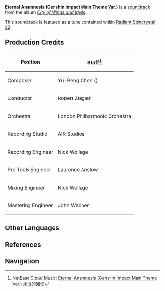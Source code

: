 {{Soundtrack Infobox
|title          = Eternal Anamnesis
|image          = City of Winds and Idylls.png
|album          = City of Winds and Idylls
|disc           = 2
|number         = 51
|featured       =
|featured2      =
|featured3      =
|featured_disc  =
|featured_disc2 =
|featured_disc3 =
|youtube_id     = aeEkatw2Heg
|youtube_time   = 2171
|spotify_id     = 08x3afIZ7jlhvTANwzWAuz
|played_in      = Mondstadt
|during         = [[Mondstadt]] (Day)
|previous       = Dwelling in the Past
|next           = Photon of Fluctuation
}}
'''Eternal Anamnesis (Genshin Impact Main Theme Var.)''' is a [[soundtrack]] from the album ''[[City of Winds and Idylls]]''.

This soundtrack is featured as a tune contained within [[Radiant Spincrystal 22]].

==Production Credits==
{| class="wikitable" style="text-align:left; height:0.5em"
! Position
! Staff<ref>NetEase Cloud Music: [https://music.163.com/#/song?id=1481392468 Eternal Anamnesis (Genshin Impact Main Theme Var.) 永恒的回忆]</ref>
|-
! Composer
| Yu-Peng Chen ({{Lang|zh=陈致逸|mini=1}})
|-
! Conductor
| Robert Ziegler
|-
! Orchestra
| London Philharmonic Orchestra
|-
! Recording Studio
| AIR Studios
|-
! Recording Engineer
| Nick Wollage
|-
! Pro Tools Engineer
| Laurence Anslow
|-
! Mixing Engineer
| Nick Wollage
|-
! Mastering Engineer
| John Webber
|}

==Other Languages==
{{Other Languages
|default_hidden = 1
|en      = Eternal Anamnesis
|zhs     = 永恒的回忆
|zhs_rm  = Yǒnghéng de Huíyì
|zht     = 永恆的回憶
|zht_rm  = Yǒnghéng de Huíyì
|ja      = エターナル・アナムネーシス
|ja_rm   = Etaanaru Anamuneeshisu
|ko      = Eternal Anamnesis<ref name="RS">{{Ref/Item|Radiant Spincrystal 22|note=Korean, Spanish, French, Russian, Thai, Vietnamese, German, Indonesian, Portuguese}}</ref>
|es      = Eternal Anamnesis<ref name="RS" />
|fr      = Eternal Anamnesis<ref name="RS" />
|ru      = Eternal Anamnesis<ref name="RS" />
|th      = Eternal Anamnesis<ref name="RS" />
|vi      = Hồi Ức Vĩnh Hằng<ref name="RS" />
|de      = Eternal Anamnesis<ref name="RS" />
|id      = Eternal Anamnesis<ref name="RS" />
|pt      = Eternal Anamnesis<ref name="RS" />
}}

==References==
{{Reflist}}

==Navigation==
{{Soundtrack Navbox|City of Winds and Idylls}}